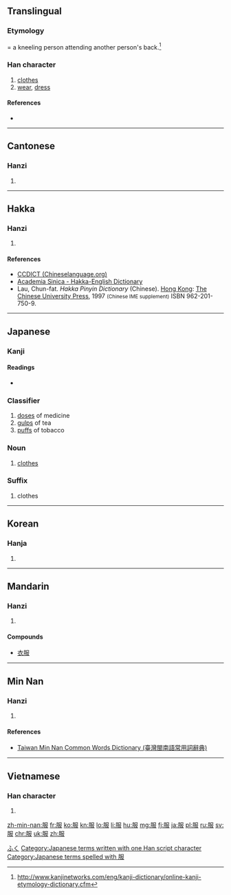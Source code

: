 ==Translingual==

===Etymology===
{{Han compound|ls=ic|卩|又|⺼|t1=kneeling person|t2=spread hands|t3=person's back}} = a kneeling person attending another person's back.<ref>http://www.kanjinetworks.com/eng/kanji-dictionary/online-kanji-etymology-dictionary.cfm</ref>

===Han character===
{{Han char|rn=74|rad=月|as=04|sn=8|four=7724<sub>7</sub>|canj=月尸中水 (BSLE)|ids=⿰[[月]][[𠬝]]}}

# [[clothes]]
# [[wear]], [[dress]]

====References====
<references/>
* {{Han ref|kx=0505.020|dkj=14345|dj=0883.140|hdz=32053.070|uh=670D|ud=26381|bh=AA41|bd=43585}}

----

==Cantonese==

===Hanzi===
{{yue-hanzi|jyut=[[fuk6]]|y=fuk6}}

# {{defn|lang=yue|sort=月04}}

----

==Hakka==

===Hanzi===
{{hak-hanzi|poj=fu̍k|gd=fuk<sup>8</sup>|hpy=fug6}}

# {{defn|lang=hak|sort=月04}}

====References====
*[http://www.chinalanguage.com/dictionaries/?mode=view&view=chardict&query=%E6%9C%8D CCDICT (Chineselanguage.org)]
*[http://minhakka.ling.sinica.edu.tw/bkg/hakyin/search.php?DETAIL=1&LIMIT=id=6423&dbname=su_tian_1&graph=2 Academia Sinica - Hakka-English Dictionary]
*Lau, Chun-fat. ''Hakka Pinyin Dictionary'' (Chinese). [[Hong Kong]]: [[w:Chinese University of Hong Kong|The Chinese University Press]], 1997 <small>(Chinese IME supplement)</small> ISBN 962-201-750-9.

----

==Japanese==

===Kanji===
{{ja-kanji|grade=3|rs=月04}}

====Readings====
* {{ja-readings|on=[[ふく]] (fuku)|kun=[[きる]] (kiru), [[きもの]] (kimono), [[したがう]] (shitagau)}}

===Classifier===
{{ja-pos|ふく|classifier}}

# [[dose]]s of medicine
# [[gulp]]s of tea
# [[puff]]s of tobacco

===Noun===
{{ja-noun|k|hira=ふく|rom=fuku}}

# [[clothes]]

===Suffix===
{{ja-pos|ふく|suffix}}

# clothes

[[Category:1000 Japanese basic words|ふく]]
[[Category:Japanese terms written with one Han script character]]
[[Category:Japanese terms spelled with 服]]
----

==Korean==

===Hanja===
{{ko-hanja|hangeul=[[복]]|eumhun=|rv=bok|mr=pok|y=pok}}

# {{defn|lang=ko|sort=月04}}

----

==Mandarin==

===Hanzi===
{{cmn-hanzi|pin=[[bì]] ([[bi4]]), [[fú]] ([[fu2]]), [[fù]] ([[fu4]])|wg=pi<sup>4</sup>, fu<sup>2</sup>, fu<sup>4</sup>}}

# {{defn|lang=cmn|sort=月04}}

====Compounds====
* [[衣服]]

----

==Min Nan==

===Hanzi===
{{nan-hanzi|tlpa=ho̍k (hok<sup>8</sup>}}

# {{defn|lang=nan|sort=月04}}

====References====
*[http://twblg.dict.edu.tw/holodict_new/result_detail.jsp?n_no=4200&curpage=1&sample=%E6%9C%8D&radiobutton=1&querytarget=1&limit=20&pagenum=2&rowcount=21 Taiwan Min Nan Common Words Dictionary (臺灣閩南語常用詞辭典)]

----

==Vietnamese==

===Han character===
{{vi-hantu|[[phục]]|rs=月04}}

# {{defn|lang=vi|sort=月04}}

[[zh-min-nan:服]]
[[fr:服]]
[[ko:服]]
[[kn:服]]
[[lo:服]]
[[li:服]]
[[hu:服]]
[[mg:服]]
[[fj:服]]
[[ja:服]]
[[pl:服]]
[[ru:服]]
[[sv:服]]
[[chr:服]]
[[uk:服]]
[[zh:服]]